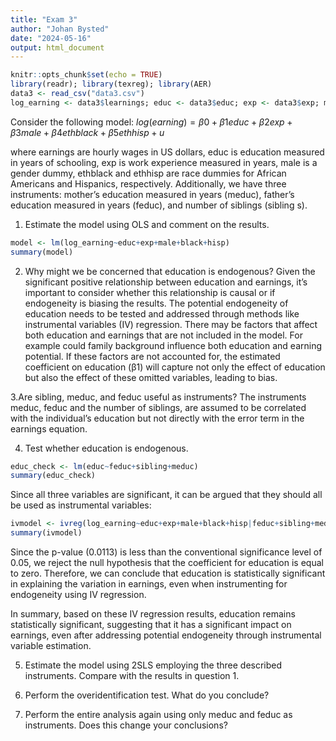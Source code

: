 ```yaml
---
title: "Exam 3"
author: "Johan Bysted"
date: "2024-05-16"
output: html_document
---
```


```r
knitr::opts_chunk$set(echo = TRUE)
library(readr); library(texreg); library(AER)
data3 <- read_csv("data3.csv")
log_earning <- data3$learnings; educ <- data3$educ; exp <- data3$exp; male <- data3$male; black <- data3$ethblack; hisp <- data3$ethhisp; sibling <- data3$siblings; meduc <- data3$meduc; feduc <- data3$feduc
```

Consider the following model:
$log(earning) = β0 + β1educ + β2exp + β3male + β4ethblack + β5ethhisp + u$

where earnings are hourly wages in US dollars, educ is education measured in years of schooling, exp is work experience measured in years, male is a gender dummy, ethblack and ethhisp are race dummies for African Americans and Hispanics, respectively.
Additionally, we have three instruments: mother's education measured in years (meduc), father's education measured in years (feduc), and number of siblings (sibling s).


1. Estimate the model using OLS and comment on the results.
```r
model <- lm(log_earning~educ+exp+male+black+hisp)
summary(model)
```


2. Why might we be concerned that education is endogenous?
Given the significant positive relationship between education and earnings, it's important to consider whether this relationship is causal or if endogeneity is biasing the results. The potential endogeneity of education needs to be tested and addressed through methods like instrumental variables (IV) regression. There may be factors that affect both education and earnings that are not included in the model. For example could family background influence both education and earning potential. If these factors are not accounted for, the estimated coefficient on education (β1) will capture not only the effect of education but also the effect of these omitted variables, leading to bias.

3.Are sibling, meduc, and feduc useful as instruments?
The instruments meduc, feduc and the number of siblings, are assumed to be correlated with the individual's education but not directly with the error term in the earnings equation.

4. Test whether education is endogenous.
```r
educ_check <- lm(educ~feduc+sibling+meduc)
summary(educ_check)
```
Since all three variables are significant, it can be argued that they should all be used as instrumental variables:

```r
ivmodel <- ivreg(log_earning~educ+exp+male+black+hisp|feduc+sibling+meduc)
summary(ivmodel)
```
Since the p-value (0.0113) is less than the conventional significance level of 0.05, we reject the null hypothesis that the coefficient for education is equal to zero. Therefore, we can conclude that education is statistically significant in explaining the variation in earnings, even when instrumenting for endogeneity using IV regression.

In summary, based on these IV regression results, education remains statistically significant, suggesting that it has a significant impact on earnings, even after addressing potential endogeneity through instrumental variable estimation.

5. Estimate the model using 2SLS employing the three described instruments. Compare with the results in 
question 1.


6. Perform the overidentification test. What do you conclude?


7. Perform the entire analysis again using only meduc and feduc as instruments. Does this change your conclusions?
